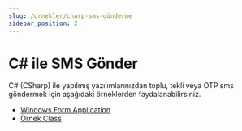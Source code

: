 ```yaml
---
slug: /ornekler/charp-sms-gönderme
sidebar_position: 2
---
```


# C# ile SMS Gönder
C# (CSharp) ile yapılmış yazılımlarınızdan toplu, tekli veya OTP sms göndermek için aşağıdaki örneklerden faydalanabilirsiniz.

- [Windows Form Application](/download/WindowsFormsApplication1.zip)
- [Örnek Class](/download/ExampleCSharp.zip)